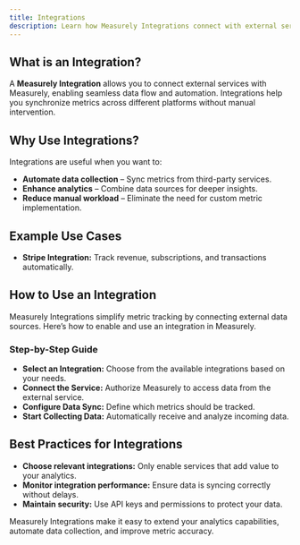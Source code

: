 ```yaml
---
title: Integrations
description: Learn how Measurely Integrations connect with external services to enhance metric tracking and analytics.
---
```


## What is an Integration?

A **Measurely Integration** allows you to connect external services with Measurely, enabling seamless data flow and automation. Integrations help you synchronize metrics across different platforms without manual intervention.

## Why Use Integrations?

Integrations are useful when you want to:

- **Automate data collection** – Sync metrics from third-party services.
- **Enhance analytics** – Combine data sources for deeper insights.
- **Reduce manual workload** – Eliminate the need for custom metric implementation.

## Example Use Cases

- **Stripe Integration:** Track revenue, subscriptions, and transactions automatically.

## How to Use an Integration

Measurely Integrations simplify metric tracking by connecting external data sources. Here’s how to enable and use an integration in Measurely.

### Step-by-Step Guide

- **Select an Integration:** Choose from the available integrations based on your needs.
- **Connect the Service:** Authorize Measurely to access data from the external service.
- **Configure Data Sync:** Define which metrics should be tracked.
- **Start Collecting Data:** Automatically receive and analyze incoming data.

## Best Practices for Integrations

- **Choose relevant integrations:** Only enable services that add value to your analytics.
- **Monitor integration performance:** Ensure data is syncing correctly without delays.
- **Maintain security:** Use API keys and permissions to protect your data.

Measurely Integrations make it easy to extend your analytics capabilities, automate data collection, and improve metric accuracy.
